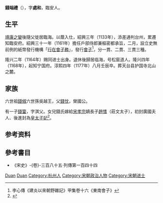 '''錢端禮'''（{{bd|1109年||1177年|catIdx=Q}}），字'''處和'''，臨安人。

== 生平 ==
[[靖康之變|靖康之變]]後隨父徙居臨海。以蔭入仕，紹興三年（1133年），添差通判台州，累遷知臨安府。紹興三十一年（1161年）擔任戶部侍郎兼樞密都承旨，二月，設立史無前例的紙幣發行機構「[[行在會子務|行在會子務]]」，發行[[會子|會子]]<ref>李心傳《建炎以來朝野雜記》甲集卷十六《東南會子》</ref>，分一貫、二貫、三貫三種。

隆兴二年（1164年）赐同进士出身。退休後歸居临海，号松窗道人。隆兴四年（1168年），起知宁国府。淳熙四年（1177年）八月壬辰卒。葬天台县护国寺北山之麓。

== 家族 ==
六世祖[[錢俶|錢俶]]六世孫吳越王，父[[錢忱|錢忱]]，榮國公。

有一子[[錢簹|錢簹]]，字淇父。女兒錢氏嫁給[[宋孝宗|宋孝宗]]嫡長子[[趙愭|趙愭]]（莊文太子），初封廣國夫人、後進封為[[皇太子妃|皇太子妃]]<ref>{{cite book |author1=胡耀飞 |title=吴越国与吴越钱氏研究 |date=2019-12 |publisher=[[社会科学文献出版社|社会科学文献出版社]] |isbn=9787520161138}}</ref>。

== 参考资料 ==
{{reflist}}

==參考書目==
* 《宋史》-{卷}-三百八十五‧列傳第一百四十四

{{Authority control}}

{{DEFAULTSORT:Qian}}
[[Category:吴越钱氏|Duan]]
[[Category:钱姓|Duan]]
[[Category:杭州人|Category:杭州人]]
[[Category:宋朝政治人物|Category:宋朝政治人物]]
[[Category:宋朝进士|Category:宋朝进士]]